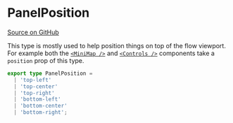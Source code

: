 # PanelPosition

[Source on GitHub](https://github.com/wbkd/react-flow/blob/f919cb152dd5a92ec3b4d7e4568ffe099bc2af39/packages/system/src/types/general.ts#L105)

This type is mostly used to help position things on top of the flow viewport. For
example both the [`<MiniMap />`](/react-flow/api/components/MiniMap) and
[`<Controls />`](/react-flow/api/components/Controls) components take a `position`
prop of this type.

```ts
export type PanelPosition =
  | 'top-left'
  | 'top-center'
  | 'top-right'
  | 'bottom-left'
  | 'bottom-center'
  | 'bottom-right';
```
